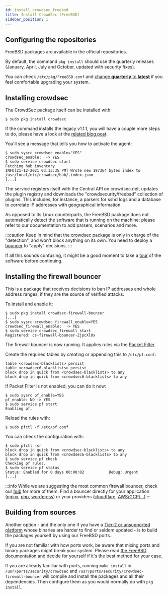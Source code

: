 ```yaml
---
id: install_crowdsec_freebsd
title: Install CrowdSec (FreeBSD)
sidebar_position: 1
---
```


## Configuring the repositories

FreeBSD packages are available in the official repositories.

By default, the command `pkg install` should use the quarterly releases (January, April, July and October, updated with security fixes).

You can check `/etc/pkg/FreeBSD.conf` and [change **quarterly** to **latest**](https://wiki.freebsd.org/Ports/QuarterlyBranch) if you feel comfortable upgrading your system.


## Installing crowdsec

The CrowdSec package itself can be installed with:

```shell
$ sudo pkg install crowdsec
```

If the command installs the legacy v1.1.1, you will have a couple more steps to do, please have a look at the [related blog post](https://docs.crowdsec.net/blog/crowdsec_firewall_freebsd/).

You'll see a message that tells you how to activate the agent:

```shell
$ sudo sysrc crowdsec_enable="YES"
crowdsec_enable:  -> YES
$ sudo service crowdsec start
Fetching hub inventory
INFO[21-12-2021 03:13:35 PM] Wrote new 197364 bytes index to /usr/local/etc/crowdsec/hub/.index.json 
[...]
```

The service registers itself with the Central API on crowdsec.net, updates the plugin registry and downloads the "crowdsecurity/freebsd" collection of plugins.
This includes, for instance, a parsers for sshd logs and a database to correlate IP addresses with geographical information.

As opposed to its Linux counterparts, the FreeBSD package does not automatically detect the software that is running on the machine; please refer
to our documentation to add parsers, scenarios and more.

:::caution
Keep in mind that the crowdsec package is only in charge of the "detection", and won't block anything on its own.
You need to deploy a [bouncer](/bouncers/intro.md) to "apply" decisions.
:::


If all this sounds confusing, it might be a good moment to take a [tour](/getting_started/crowdsec_tour.md) of the software before continuing.

## Installing the firewall bouncer

This is a package that receives decisions to ban IP addresses and whole address ranges, if they are the source of verified attacks.

To install and enable it:

```shell
$ sudo pkg install crowdsec-firewall-bouncer
[...]
$ sudo sysrc crowdsec_firewall_enable=YES
crowdsec_firewall_enable:  -> YES
$ sudo service crowdsec_firewall start
Registered: cs-firewall-bouncer-ZjpcXlUx
```


The firewall bouncer is now running. It applies rules via the [Packet Filter](https://docs.freebsd.org/en/books/handbook/firewalls/#firewalls-pf).

Create the required tables by creating or appending this to `/etc/pf.conf`:

```
table <crowdsec-blacklists> persist
table <crowdsec6-blacklists> persist
block drop in quick from <crowdsec-blacklists> to any
block drop in quick from <crowdsec6-blacklists> to any
```

If Packet Filter is not enabled, you can do it now:

```shell
$ sudo sysrc pf_enable=YES
pf_enable: NO -> YES
$ sudo service pf start
Enabling pf.
```

Reload the rules with:

```shell
$ sudo pfctl -f /etc/pf.conf
```

You can check the configuration with:

```shell
$ sudo pfctl -sr
block drop in quick from <crowdsec-blacklists> to any
block drop in quick from <crowdsec6-blacklists> to any
$ sudo service pf check
Checking pf rules.
$ sudo service pf status
Status: Enabled for 0 days 00:00:02           Debug: Urgent
[...]
```

:::info
While we are suggesting the most common firewall bouncer, check our [hub](https://hub.crowdsec.net) for more of them.
Find a bouncer directly for your application ([nginx](https://hub.crowdsec.net/author/crowdsecurity/bouncers/cs-nginx-bouncer), [php](https://github.com/crowdsecurity/php-cs-bouncer), [wordpress](https://hub.crowdsec.net/author/crowdsecurity/bouncers/cs-wordpress-bouncer)) or your providers ([cloudflare](https://hub.crowdsec.net/author/crowdsecurity/bouncers/cs-cloudflare-bouncer), [AWS/GCP/...](https://hub.crowdsec.net/author/fallard84/bouncers/cs-cloud-firewall-bouncer)) 
:::


## Building from sources

Another option - and the only one if you have a [Tier-2 or unsupported platform](https://www.freebsd.org/platforms/) whose binaries are harder to find
or seldom updated - is to build the packages yourself by using our FreeBSD ports.

If you are not familiar with how ports work, be aware that mixing ports and binary packages might break your system.
Please read [the FreeBSD documentation](https://docs.freebsd.org/en/books/handbook/ports/#ports-using) and decide for yourself if it's the best method for your case.

If you are already familiar with ports, running `make install` in `/usr/ports/security/crowdsec` and `/usr/ports/security/crowdsec-firewall-bouncer`
will compile and install the packages and all their dependencies. Then configure them as you would normally do with `pkg install`.

